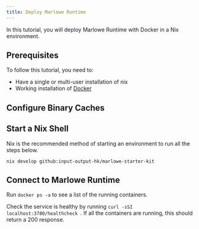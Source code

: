 ```yaml
---
title: Deploy Marlowe Runtime
---
```


In this tutorial, you will deploy Marlowe Runtime with Docker in a Nix environment.
## Prerequisites

To follow this tutorial, you need to:

 * Have a single or multi-user installation of nix
 * Working installation of [Docker](https://docs.docker.com/engine/install/)

## Configure Binary Caches


<Configure />

## Start a Nix Shell

Nix is the recommended method of starting an environment to run all the steps below.

```
nix develop github:input-output-hk/marlowe-starter-kit
```

## Connect to Marlowe Runtime

Run `docker ps -a` to see a list of the running containers.

Check the service is healthy by running `curl -sSI localhost:3780/healthcheck
`. If all the containers are running, this should return a 200 response.
